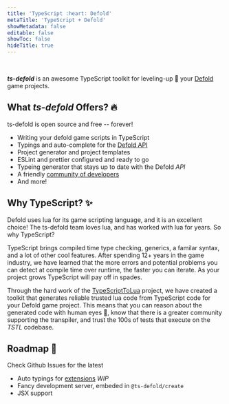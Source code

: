 ```yaml
---
title: 'TypeScript :heart: Defold'
metaTitle: 'TypeScript + Defold'
showMetadata: false
editable: false
showToc: false
hideTitle: true
---
```


<HeroImage src="/assets/logo-full.svg" width="300" height="300" />
<br/>

***ts-defold*** is an awesome TypeScript toolkit for leveling-up :mushroom:
your [Defold](https://defold.com) game projects.

## What ***ts-defold*** Offers? :fire:

<Tip>ts-defold is open source and free -- forever!</Tip>

<Layout>

- Writing your defold game scripts in TypeScript
- Typings and auto-complete for the [Defold API](https://defold.com/ref/stable/go/)
- Project generator and project templates 
- ESLint and prettier configured and ready to go
- Typeing generator that stays up to date with the Defold _API_
- A friendly [community of developers](https://discord.gg/eukcq5m)
- And more!

</Layout>

## Why TypeScript? :sparkles:

Defold uses lua for its game scripting language, and it is an excellent choice!
The ts-defold team loves lua, and has worked with lua for years. So why TypeScript?

TypeScript brings compiled time type checking, generics, a familar syntax, and a 
lot of other cool features. After spending 12+ years in the game industry, we have 
learned that the more errors and potential problems you can detect at compile time 
over runtime, the faster you can iterate. As your project grows TypeScript will 
pay off in spades.

Through the hard work of the [TypeScriptToLua](https://typescripttolua.github.io) project, 
we have created a toolkit that generates reliable trusted lua code from TypeScript code for 
your Defold game project. This means that you can reason about the generated code 
with human eyes :eyes:, know that there is a greater community supporting the transpiler, 
and trust the 100s of tests that execute on the _TSTL_ codebase.

## Roadmap :construction_worker: 

<Info>Check Github Issues for the latest</Info>

- Auto typings for [extensions](https://github.com/ts-defold/type-gen/issues/8) _WIP_
- Fancy development server, embeded in `@ts-defold/create`
- JSX support
